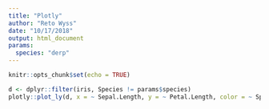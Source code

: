 ```yaml
---
title: "Plotly"
author: "Reto Wyss"
date: "10/17/2018"
output: html_document
params: 
  species: "derp"
---
```


```r
knitr::opts_chunk$set(echo = TRUE)
```

```r
d <- dplyr::filter(iris, Species != params$species)
plotly::plot_ly(d, x = ~ Sepal.Length, y = ~ Petal.Length, color = ~ Species)
```

